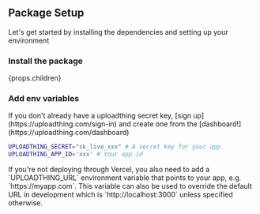 
## Package Setup

Let's get started by installing the dependencies and setting up your environment

<Steps>

### Install the package

{props.children}

### Add env variables

<Callout>
  If you don't already have a uploadthing secret key, [sign
  up](https://uploadthing.com/sign-in) and create one from the
  [dashboard!](https://uploadthing.com/dashboard)
</Callout>

```bash copy
UPLOADTHING_SECRET="sk_live_xxx" # A secret key for your app
UPLOADTHING_APP_ID='xxx' # Your app id
```

<Callout type="info">
  If you're not deploying through Vercel, you also need to add a
  `UPLOADTHING_URL` environment variable that points to your app, e.g.
  `https://myapp.com`. This variable can also be used to override the default
  URL in development which is `http://localhost:3000` unless specified
  otherwise.
</Callout>

</Steps>
